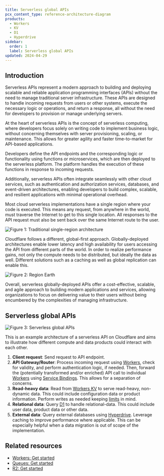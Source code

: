 ```yaml
---
title: Serverless global APIs
pcx_content_type: reference-architecture-diagram
products:
  - Workers
  - KV
  - D1
  - Hyperdrive
sidebar:
  order: 1
  label: Serverless global APIs
updated: 2024-04-29
---
```


## Introduction

Serverless APIs represent a modern approach to building and deploying scalable and reliable application programming interfaces (APIs) without the need to manage traditional server infrastructure. These APIs are designed to handle incoming requests from users or other systems, execute the necessary logic or operations, and return a response, all without the need for developers to provision or manage underlying servers.

At the heart of serverless APIs is the concept of serverless computing, where developers focus solely on writing code to implement business logic, without concerning themselves with server provisioning, scaling, or maintenance. This allows for greater agility and faster time-to-market for API-based applications.

Developers define the API endpoints and the corresponding logic or functionality using functions or microservices, which are then deployed to the serverless platform. The platform handles the execution of these functions in response to incoming requests.

Additionally, serverless APIs often integrate seamlessly with other cloud services, such as authentication and authorization services, databases, and event-driven architectures, enabling developers to build complex, scalable, and resilient applications with minimal operational overhead.

Most cloud serverless implementations have a single region where your code is executed. This means any request, from anywhere in the world, must traverse the Internet to get to this single location. All responses to the API request must also be sent back over the same Internet route to the user.

![Figure 1: Traditional single-region architecture](~/assets/images/reference-architecture/serverless-global-apis/single-region.png "Figure 1:  Traditional single-region architecture")

Cloudflare follows a different, global-first approach. Globally-deployed architectures enable lower latency and high availability for users accessing the API from different parts of the world. In order to realize performance gains, not only the compute needs to be distributed, but ideally the data as well. Different solutions such as a caching as well as global replication can enable this.

![Figure 2: Region Earth](~/assets/images/reference-architecture/serverless-global-apis/region-earth.png "Figure 2:  Region Earth")

Overall, serverless globally-deployed APIs offer a cost-effective, scalable, and agile approach to building modern applications and services, allowing organizations to focus on delivering value to their users without being encumbered by the complexities of managing infrastructure.

## Serverless global APIs

![Figure 3: Serverless global APIs](~/assets/images/reference-architecture/serverless-global-apis/serverless-global-apis.svg "Figure 3: Serverless global APIs")

This is an example architecture of a serverless API on Cloudflare and aims to illustrate how different compute and data products could interact with each other.

1. **Client request**: Send request to API endpoint.
2. **API Gateway/Router**: Process incoming request using [Workers](/workers/), check for validity, and perform authentication logic, if needed. Then, forward the (potentially transformed and/or enriched) API call to individual [Workers](/workers) using [Service Bindings](/workers/runtime-apis/bindings/service-bindings/). This allows for a separation of concerns.
3. **Read-heavy data**: Read from [Workers KV](/kv/) to serve read-heavy, non-dynamic data. This could include configuration data or product information. Perform writes as needed keeping [limits](/kv/platform/limits/) in mind.
4. **Relational data**: Query [D1](/d1/) to handle relational-data. This could include user data, product data or other data.
5. **External data**: Query external databases using [Hyperdrive](/hyperdrive/). Leverage caching to improve performance where applicable. This can be especially helpful when a data migration is out of scope of the implementation.

## Related resources

- [Workers: Get started](/workers/get-started/guide/)
- [Queues: Get started](/queues/get-started/)
- [R2: Get started](/r2/get-started/)

